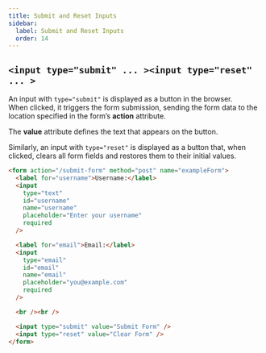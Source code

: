 ```yaml
---
title: Submit and Reset Inputs
sidebar:
  label: Submit and Reset Inputs
  order: 14
---
```


## `<input type="submit" ... ><input type="reset" ... >`

An input with `type="submit"` is displayed as a button in the browser.  
When clicked, it triggers the form submission, sending the form data to the location specified in the form’s **action** attribute.

The **value** attribute defines the text that appears on the button.

Similarly, an input with `type="reset"` is displayed as a button that, when clicked, clears all form fields and restores them to their initial values.

```html {22-23}
<form action="/submit-form" method="post" name="exampleForm">
  <label for="username">Username:</label>
  <input
    type="text"
    id="username"
    name="username"
    placeholder="Enter your username"
    required
  />

  <label for="email">Email:</label>
  <input
    type="email"
    id="email"
    name="email"
    placeholder="you@example.com"
    required
  />

  <br /><br />

  <input type="submit" value="Submit Form" />
  <input type="reset" value="Clear Form" />
</form>
```
